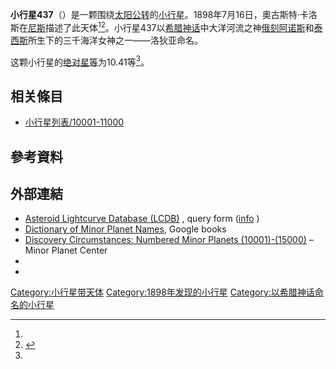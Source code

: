 {{Infobox planet
 | minorplanet     = yes
 | name            = 437 Rhodia
 | background      = #D6D6D6
 | image = 
 | image_size      = 
 | caption         =
 | discovery_ref   =  <ref name="MPC-object" />
 | discoverer      = [[奧古斯特·卡洛斯|奧古斯特·卡洛斯]]
 | discovery_site  = [[尼斯|尼斯]]
 | discovered      = 1898年7月16日
 | mpc_name        = 437 Rhodia
 | alt_names       = 437 Rhodia
 | pronounced      = 
 | named_after     = <ref name="MPC-object" />
 | mp_category     = [[主帶小行星|主帶小行星]] <ref name="MPC-object" /><ref name="jpldata" />
 | orbit_ref       = <ref name="a">[http://ssd.jpl.nasa.gov/sbdb.cgi?sstr=437 437] {{Wayback|url=http://ssd.jpl.nasa.gov/sbdb.cgi?sstr=437 |date=20140815070253 }}，小行星數據庫瀏覽器（JPL Small-Body Database Browser）－[[美国国家航空航天局|美国国家航空航天局]]喷气推进实验室</ref>
 | epoch           = 2018-03-23.0（[[儒略日|JD]] 2458200.5）
 | uncertainty     = 0
 | observation_arc = 
 | aphelion = {{convert|2.979|AU|km|3|abbr=on|lk=out}}
 | perihelion      = {{convert|1.7915721|AU|km|3|abbr=on}}
 | semimajor       = 2.3853810
 | eccentricity    = 0.2489367
 | period          = 3.68[[儒略年|yr]]
 | mean_anomaly    = 155.80022[[度|°]]
 | mean_motion     = {{Deg2DMS|0.26752680|sup=ms}} / day
 | inclination     = 7.34554
 | asc_node        = 263.21224°
 | arg_peri        = 61.99989
 | mean_diameter   = 
 | rotation        = 
 | albedo          =
 | spectral_type   =
 | abs_magnitude   = 10.41<ref name="jpldata" />
}}
'''小行星437'''（{{lang-en|437 Rhodia}}）是一颗围绕[[太阳|太阳]][[公转|公转]]的[[小行星|小行星]]。1898年7月16日，奧古斯特·卡洛斯在[[尼斯|尼斯]]描述了此天体<ref name="a" /><ref>{{cite news|title=小行星列表|url=http://cfa-www.harvard.edu/iau/lists/NumberedMPs.txt|accessdate=2018-10-19|newspaper=哈佛大学|archive-date=2008-05-17|archive-url=https://web.archive.org/web/20080517010638/http://cfa-www.harvard.edu/iau/lists/NumberedMPs.txt|dead-url=no}}</ref>。小行星437以[[希腊神话|希腊神话]]中大洋河流之神[[俄刻阿诺斯|俄刻阿诺斯]]和[[泰西斯|泰西斯]]所生下的三千海洋女神之一——洛狄亚命名。

这颗小行星的[[绝对星等|绝对星等]]为10.41等<ref name="a" />。

== 相关條目 ==
*[[小行星列表/10001-11000|小行星列表/10001-11000]]

== 參考資料 ==
{{reflist|refs=

<ref name="jpldata">{{cite web
 |type         = 2018-01-26 last obs.
 |title        = JPL Small-Body Database Browser:437 Rhodia-437 Rhodia
 |url          = https://ssd.jpl.nasa.gov/sbdb.cgi?sstr=437
 |publisher    = [[Jet_Propulsion_Laboratory|Jet Propulsion Laboratory]]
 |accessdate   = 28 March 2018
 |archive-date = 2020-10-20
 |archive-url  = https://web.archive.org/web/20201020033227/https://ssd.jpl.nasa.gov/sbdb.cgi?sstr=437
 |dead-url     = no
}}</ref>

<ref name="MPC-object">{{cite web
  |title      = 437 Rhodia
  |work      = Minor Planet Center
  |url      = https://www.minorplanetcenter.net/db_search/show_object?object_id=437
  |accessdate      = 28 March 2018
  |archive-date      = 2016-03-04
  |archive-url      = https://web.archive.org/web/20160304103300/http://minorplanetcenter.net/db_search/show_object?object_id=437
  |dead-url      = no
  }}</ref>

}}

==  外部連結 ==
* [http://www.minorplanet.info/PHP/lcdbsummaryquery.php Asteroid Lightcurve Database (LCDB)] {{Wayback|url=http://www.minorplanet.info/PHP/lcdbsummaryquery.php |date=20171210173955 }}, query form ([http://www.minorplanet.info/lightcurvedatabase.html info] {{Wayback|url=http://www.minorplanet.info/lightcurvedatabase.html |date=20171216050541 }})
* [https://books.google.com/books?id=aeAg1X7afOoC&pg Dictionary of Minor Planet Names], Google books
* [http://www.minorplanetcenter.net/iau/lists/NumberedMPs010001.html Discovery Circumstances: Numbered Minor Planets (10001)-(15000)] {{Wayback|url=http://www.minorplanetcenter.net/iau/lists/NumberedMPs010001.html |date=20180612162317 }} – Minor Planet Center
* {{AstDys|437}}
* {{JPL small body}}

{{Minor Planet Number|[[小行星436|小行星436]]|[[小行星438|小行星438]]}}
{{小天体}}

[[Category:小行星带天体|Category:小行星带天体]]
[[Category:1898年发现的小行星|Category:1898年发现的小行星]]
[[Category:以希腊神话命名的小行星|Category:以希腊神话命名的小行星]]
